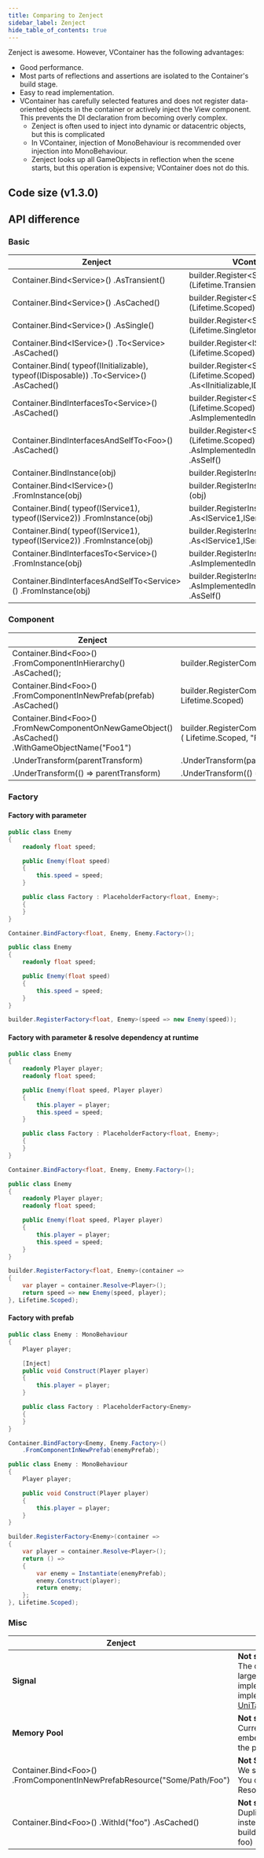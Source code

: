 ```yaml
---
title: Comparing to Zenject
sidebar_label: Zenject
hide_table_of_contents: true
---
```



Zenject is awesome. However, VContainer has the following advantages:

- Good performance.
- Most parts of reflections and assertions are isolated to the Container's build stage.
- Easy to read implementation.
- VContainer has carefully selected features and does not register data-oriented objects in the container or actively inject the View component. This prevents the DI declaration from becoming overly complex.
  - Zenject is often used to inject into dynamic or datacentric objects, but this is complicated
  - In VContainer, injection of MonoBehaviour is recommended over injection into MonoBehaviour.
  - Zenject looks up all GameObjects in reflection when the scene starts, but this operation is expensive; VContainer does not do this.


## Code size (v1.3.0)

<CodeSizeGraph height={300} />

## API difference

### Basic

<table>
  <thead>
  <tr>
    <th>Zenject</th>
    <th>VContainer</th>
  </tr>
  </thead>
  <tbody>
  <tr>
    <td>
      <Inline>
      Container.Bind&lt;Service&gt;()
          .AsTransient()
      </Inline>
    </td>
    <td>
      <Inline>
      builder.Register&lt;Service&gt;(Lifetime.Transient)
      </Inline>
    </td>
  </tr>

  <tr>
    <td>
      <Inline>
      Container.Bind&lt;Service&gt;()
          .AsCached()
      </Inline>
    </td>
    <td>
      <Inline>
      builder.Register&lt;Service&gt;(Lifetime.Scoped)
      </Inline>
    </td>
  </tr>

  <tr>
    <td>
      <Inline>
      Container.Bind&lt;Service&gt;()
          .AsSingle()
      </Inline>
    </td>
    <td>
      <Inline>
      builder.Register&lt;Service&gt;(Lifetime.Singleton)
      </Inline>
    </td>
  </tr>

  <tr>
    <td>
      <Inline>
      Container.Bind&lt;IService&gt;()
          .To&lt;Service&gt;
          .AsCached()
      </Inline>
    </td>
    <td>
      <Inline>
      builder.Register&lt;IService,Service&gt;(Lifetime.Scoped)
      </Inline>
    </td>
  </tr>

  <tr>
    <td>
      <Inline>
      Container.Bind(
          typeof(IInitializable),
          typeof(IDisposable))
          .To&lt;Service&gt;()
          .AsCached()
      </Inline>
    </td>
    <td>
      <Inline>
      builder.Register&lt;Service&gt;(Lifetime.Scoped)
          .As&lt;IInitializable,IDisposable&gt;()
      </Inline>
    </td>
  </tr>

  <tr>
    <td>
      <Inline>
      Container.BindInterfacesTo&lt;Service&gt;()
          .AsCached()
      </Inline>
    </td>
    <td>
      <Inline>
      builder.Register&lt;Service&gt;(Lifetime.Scoped)
        .AsImplementedInterfaces()
      </Inline>
    </td>
  </tr>

  <tr>
    <td>
      <Inline>
      Container.BindInterfacesAndSelfTo&lt;Foo&gt;()
          .AsCached()
      </Inline>
    </td>
    <td>
      <Inline>
      builder.Register&lt;Service&gt;(Lifetime.Scoped)
          .AsImplementedInterfaces()
          .AsSelf()
      </Inline>
    </td>
  </tr>

  <tr>
    <td>
      <Inline>
      Container.BindInstance(obj)
      </Inline>
    </td>
    <td>
      <Inline>
      builder.RegisterInstance(obj)
      </Inline>
    </td>
  </tr>

  <tr>
    <td>
      <Inline>
      Container.Bind&lt;IService&gt;()
          .FromInstance(obj)
      </Inline>
    </td>
    <td>
      <Inline>
      builder.RegisterInstance&lt;IService&gt;(obj)
      </Inline>
    </td>
  </tr>

  <tr>
    <td>
      <Inline>
      Container.Bind(
          typeof(IService1),
          typeof(IService2))
          .FromInstance(obj)
      </Inline>
    </td>
    <td>
      <Inline>
      builder.RegisterInstance(obj)
          .As&lt;IService1,IService2&gt;()
      </Inline>
    </td>
  </tr>

  <tr>
    <td>
      <Inline>
      Container.Bind(
          typeof(IService1),
          typeof(IService2))
          .FromInstance(obj)
      </Inline>
    </td>
    <td>
      <Inline>
      builder.RegisterInstance(obj)
          .As&lt;IService1,IService2&gt;()
      </Inline>
    </td>
  </tr>

  <tr>
    <td>
      <Inline>
      Container.BindInterfacesTo&lt;Service&gt;()
          .FromInstance(obj)
      </Inline>
    </td>
    <td>
      <Inline>
      builder.RegisterInstance(obj)
          .AsImplementedInterfaces()
      </Inline>
    </td>
  </tr>

  <tr>
    <td>
      <Inline>
      Container.BindInterfacesAndSelfTo&lt;Service&gt;()
          .FromInstance(obj)
      </Inline>
    </td>
    <td>
      <Inline>
      builder.RegisterInstance(obj)
          .AsImplementedInterfaces()
          .AsSelf()
      </Inline>
    </td>
  </tr>
</tbody>
</table>

### Component

<table>
<thead>
  <tr>
    <th>Zenject</th>
    <th>VContainer</th>
  </tr>
</thead>
<tbody>
  <tr>
    <td>
      <Inline>
      Container.Bind&lt;Foo&gt;()
          .FromComponentInHierarchy()
          .AsCached();
      </Inline>
    </td>
    <td>
      <Inline>
      builder.RegisterComponentInHierarchy&lt;Foo&gt;()
      </Inline>
    </td>
  </tr>

  <tr>
    <td>
      <Inline>
      Container.Bind&lt;Foo&gt;()
          .FromComponentInNewPrefab(prefab)
          .AsCached()
      </Inline>
    </td>
    <td>
      <Inline>
      builder.RegisterComponentInNewPrefab(prefab, Lifetime.Scoped)
      </Inline>
    </td>
  </tr>

  <tr>
    <td>
      <Inline>
      Container.Bind&lt;Foo&gt;()
          .FromNewComponentOnNewGameObject()
          .AsCached()
          .WithGameObjectName("Foo1")
      </Inline>
    </td>
    <td>
      <Inline>
      builder.RegisterComponentOnNewGameObject&lt;Foo&gt;(
          Lifetime.Scoped,
          "Foo1")
      </Inline>
    </td>
  </tr>

  <tr>
    <td>
      <Inline>
      .UnderTransform(parentTransform)
      </Inline>
    </td>
    <td>
      <Inline>
      .UnderTransform(parentTransform)
      </Inline>
    </td>
  </tr>

  <tr>
    <td>
      <Inline>
      .UnderTransform(() => parentTransform)
      </Inline>
    </td>
    <td>
      <Inline>
      .UnderTransform(() => parentTransform)
      </Inline>
    </td>
  </tr>
</tbody>
</table>

### Factory

#### Factory with parameter

```csharp title="Zenject"
public class Enemy
{
    readonly float speed;

    public Enemy(float speed)
    {
        this.speed = speed;
    }

    public class Factory : PlaceholderFactory<float, Enemy>;
    {
    }
}

Container.BindFactory<float, Enemy, Enemy.Factory>();
```

```csharp title="VContainer"
public class Enemy
{
    readonly float speed;

    public Enemy(float speed)
    {
        this.speed = speed;
    }
}

builder.RegisterFactory<float, Enemy>(speed => new Enemy(speed));
```

#### Factory with parameter & resolve dependency at runtime

```csharp title="Zenject"
public class Enemy
{
    readonly Player player;
    readonly float speed;

    public Enemy(float speed, Player player)
    {
        this.player = player;
        this.speed = speed;
    }

    public class Factory : PlaceholderFactory<float, Enemy>;
    {
    }
}

Container.BindFactory<float, Enemy, Enemy.Factory>();
```

```csharp title="VContainer"
public class Enemy
{
    readonly Player player;
    readonly float speed;

    public Enemy(float speed, Player player)
    {
        this.player = player;
        this.speed = speed;
    }
}

builder.RegisterFactory<float, Enemy>(container =>
{
    var player = container.Resolve<Player>();
    return speed => new Enemy(speed, player);
}, Lifetime.Scoped);
```

#### Factory with prefab

```csharp title="Zenject"
public class Enemy : MonoBehaviour
{
    Player player;

    [Inject]
    public void Construct(Player player)
    {
        this.player = player;
    }

    public class Factory : PlaceholderFactory<Enemy>
    {
    }
}

Container.BindFactory<Enemy, Enemy.Factory>()
    .FromComponentInNewPrefab(enemyPrefab);
```

```csharp title="VContainer"
public class Enemy : MonoBehaviour
{
    Player player;

    public void Construct(Player player)
    {
        this.player = player;
    }
}

builder.RegisterFactory<Enemy>(container =>
{
    var player = container.Resolve<Player>();
    return () =>
    {
        var enemy = Instantiate(enemyPrefab);
        enemy.Construct(player);
        return enemy;
    };
}, Lifetime.Scoped);
```

### Misc

<table>
  <thead>
  <tr>
    <th>Zenject</th>
    <th>VContainer</th>
  </tr>
</thead>
<tbody>
  <tr>
    <td>
      <strong>Signal</strong>
    </td>
    <td>
      <strong>Not supported</strong>
      <br />
      The central messaging pattern is useful, but depends largely on the style of the project, and the preferred implementation will vary.
      You can choose any implementation of <a href="https://github.com/neuecc/UniRx#messagebroker-asyncmessagebroker">UniRx.MessageBroker</a>, <a href="https://github.com/hadashiA/UniTaskPubSub">UniTaskPubsub</a> or etc.
    </td>
  </tr>

  <tr>
    <td>
      <strong>Memory Pool</strong>
    </td>
    <td>
      <strong>Not supported</strong>
      <br />
      Currently, any Memory pool implementation is not embed.
      Please inject the implementation according to the purpose of the project into Factory etc.
    </td>
  </tr>

  <tr>
    <td>
      <Inline>
      Container.Bind&lt;Foo&gt;()
          .FromComponentInNewPrefabResource("Some/Path/Foo")
      </Inline>
    </td>
    <td>
      <strong>Not Supported</strong>
      <br />
      We should load Resources using LoadAsync family. You can use RegisterInstance() etc after loading the Resource.
    </td>
  </tr>

  <tr>
    <td>
      <Inline>
      Container.Bind&lt;Foo&gt;()
          .WithId("foo")
          .AsCached()
      </Inline>
    </td>
    <td>
      <strong>Not supported</strong>
      <br />
      Duplicate type Resolve is not recommended. You can instead use type-specific Register builder.Register(Lifetime.Scoped).WithParameter("foo", foo)
    </td>
  </tr>
  </tbody>
</table>
